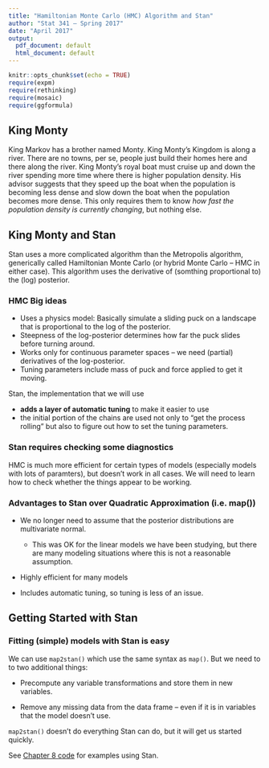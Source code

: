```yaml
---
title: "Hamiltonian Monte Carlo (HMC) Algorithm and Stan"
author: "Stat 341 — Spring 2017"
date: "April 2017"
output:
  pdf_document: default
  html_document: default
---
```


```r
knitr::opts_chunk$set(echo = TRUE)
require(expm)
require(rethinking)
require(mosaic)
require(ggformula)
```



## King Monty

King Markov has a brother named Monty. King Monty's Kingdom is along a river. 
There are no towns, per se, people just build their homes here and there along
the river.  King Monty's royal boat must cruise up and down the river spending
more time where there is higher population density. His advisor suggests that
they speed up the boat when the population is becoming less dense and slow down
the boat when the population becomes more dense.  This only requires them to know
*how fast the population density is currently changing*, but nothing else.

## King Monty and Stan

Stan uses a more complicated algorithm than the Metropolis algorithm, 
generically called Hamiltonian Monte Carlo (or hybrid Monte Carlo -- 
HMC in either case).  This algorithm uses the 
derivative of (somthing proportional to) the (log) posterior.

  
  
### HMC Big ideas

  * Uses a physics model:  Basically simulate a sliding puck on a landscape 
  that  is proportional to the log of the posterior.
  * Steepness of the log-posterior determines how far the puck slides before
  turning around. 
  * Works only for continuous parameter spaces --
  we need (partial) derivatives of the log-posterior.
  * Tuning parameters include mass of puck and force applied to get it moving.

Stan, the implementation that we will use

  * **adds a layer of automatic tuning** to make it easier to use
  * the initial portion of the chains are used not only to "get the process rolling" but also
  to figure out how to set the tuning parameters.
  
### Stan requires checking some diagnostics

HMC is much more efficient for certain types of models (especially models
with lots of paramters), but doesn't work in all cases.  We will need to learn 
how to check whether the things appear to be working.



### Advantages to Stan over Quadratic Approximation (i.e. map())

 * We no longer need to assume that the posterior distributions are multivariate
 normal.  
 
   * This was OK for the linear models we have been studying, but there are 
   many modeling situations where this is not a reasonable assumption.

 * Highly efficient for many models 
 
 * Includes automatic tuning, so tuning is less of an issue.

## Getting Started with Stan

### Fitting (simple) models with Stan is easy

We can use `map2stan()` which use the same syntax as `map()`.  But we need to
to two additional things:

 * Precompute any variable transformations and store them in new variables.
 
 * Remove any missing data from the data frame -- even if it is in variables 
 that the model doesn't use.
 
`map2stan()` doesn't do everything Stan can do, but it will get us started quickly.


See [Chapter 8 code](../Book-Code/Chapter08-updated.html) for examples using Stan.

